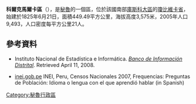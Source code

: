 '''科爾克馬爾卡區'''（{{lang-es|Distrito de Colquemarca}}），是[[秘魯|秘魯]]的一個區，位於該國南部[[庫斯科大區|庫斯科大區]]的[[瓊比維卡省|瓊比維卡省]]，始建於1825年6月21日，面積449.49平方公里，海拔高度3,575米，2005年人口9,493，人口密度每平方公里21人。

==參考資料==
*{{es icon}} Instituto Nacional de Estadística e Informática. ''[https://web.archive.org/web/20080423164200/http://desa.inei.gob.pe/mapas/bid/ Banco de Información Distrital]''. Retrieved April 11, 2008.
*[https://web.archive.org/web/20130127005551/http://iinei.inei.gob.pe/iinei/RedatamCpv2007.asp?id=ResultadosCensales%3Fori%3DC inei.gob.pe] INEI, Peru, Censos Nacionales 2007, Frequencias: Preguntas de Población: Idioma o lengua con el que aprendió hablar (in Spanish)

{{Peru-geo-stub}}
[[Category:秘魯行政區|Category:秘魯行政區]]